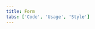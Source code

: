 ```yaml
---
title: Form
tabs: ['Code', 'Usage', 'Style']
---
```


<ComponentCode
    name="Form"
    component="form"
    variation="form"
    hasReactVersion
    hasVueVersion="form--default"
    codepen="oOxxRP"
    >
</ComponentCode>
<ComponentDocs component="form"></ComponentDocs>
